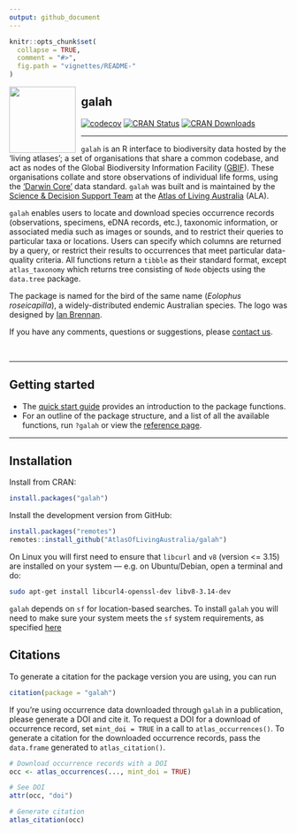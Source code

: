 ```yaml
---
output: github_document
---
```


<!-- README.md is generated from README.Rmd. Please edit that file -->

```r
knitr::opts_chunk$set(
  collapse = TRUE,
  comment = "#>",
  fig.path = "vignettes/README-"
)
```

<img src="man/figures/logo.png" align="left" style="margin: 0px 10px 0px 0px;" alt="" width="120"/><h2>galah</h2>

[![codecov](https://codecov.io/gh/AtlasOfLivingAustralia/galah/branch/main/graph/badge.svg)](https://codecov.io/github/AtlasOfLivingAustralia/galah?branch=main)
[![CRAN Status](https://www.r-pkg.org/badges/version/galah)](https://CRAN.R-project.org/package=galah)
[![CRAN Downloads](https://cranlogs.r-pkg.org/badges/grand-total/galah)](https://cran.r-project.org/package=galah)

---

`galah` is an R interface to biodiversity data hosted by the 'living atlases'; 
a set of organisations that share a common codebase, and act as nodes of the
Global Biodiversity Information Facility ([GBIF](https://www.gbif.org)). These 
organisations collate and store observations of individual life forms, using the 
['Darwin Core'](https://dwc.tdwg.org) data standard. `galah` was built and is 
maintained by the [Science & Decision Support Team](https://labs.ala.org.au) at 
the [Atlas of Living Australia](https://ala.org.au) (ALA).

`galah` enables users to locate and download species occurrence records (observations, 
specimens, eDNA records, etc.), taxonomic information, or associated media such 
as images or sounds, and to restrict their queries to particular taxa or
locations. Users can specify which columns are returned by a query, or restrict
their results to occurrences that meet particular data-quality criteria. All 
functions return a `tibble` as their standard format, except
`atlas_taxonomy` which returns tree consisting of `Node` objects using the 
`data.tree` package.

The package is named for the bird of the same name
(*Eolophus roseicapilla*), a widely-distributed endemic Australian species. The 
logo was designed by [Ian Brennan](http://www.iangbrennan.org/).

If you have any comments, questions or suggestions, please [contact us](mailto:support@ala.org.au).

<br>

---

## Getting started

- The [quick start guide](http://galah.ala.org.au/articles/quick_start_guide.html) provides an introduction to the package functions.
- For an outline of the package structure, and a list of all the available functions, run `?galah` or view the [reference page](http://galah.ala.org.au/index.html).

---

## Installation

Install from CRAN:
```r
install.packages("galah")
```

Install the development version from GitHub:
```r
install.packages("remotes")
remotes::install_github("AtlasOfLivingAustralia/galah")
```

On Linux you will first need to ensure that `libcurl` and `v8` (version <= 3.15) are installed on your system --- e.g. on Ubuntu/Debian, open a terminal and do:

```sh
sudo apt-get install libcurl4-openssl-dev libv8-3.14-dev
```

`galah` depends on `sf` for location-based searches. To install `galah` you will
need to make sure your system meets the `sf` system requirements, as specified
[here](https://cran.r-project.org/package=sf)


## Citations
To generate a citation for the package version you are using, you can run
```r
citation(package = "galah")
```
If you're using occurrence data downloaded through `galah` in a publication, please generate a DOI and cite it. 
To request a DOI for a download of occurrence record, set `mint_doi = TRUE` in a call to `atlas_occurrences()`.
To generate a citation for the downloaded occurrence records, pass the `data.frame`
generated to `atlas_citation()`.

```r
# Download occurrence records with a DOI 
occ <- atlas_occurrences(..., mint_doi = TRUE)

# See DOI
attr(occ, "doi")

# Generate citation
atlas_citation(occ)
```